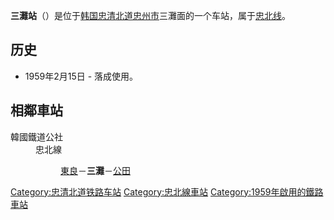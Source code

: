 {{expand|time=2014-05-11T12:22:23+00:00}}
{{unreferenced|time=2014-05-11T12:22:23+00:00}}
{{朝鮮半島車站資訊
|公司色 = #0066b3
|文字色 = 
|站名 = 三灘站<br />{{lang|en|Samtan}}
|圖片 =
|pxl = 
|圖片說明 =
|所屬路線 = [[忠北线|忠北线]]
|車站編號 = 
|前一站 = [[東良站|東良]]
|前一站距離 =7.9
|後一站距離 =5.8
|後一站 = [[公田站|公田]]
|距離 = 100.6
|起點站 = [[鸟致院站|鸟致院]]
|諺文 = 삼탄역
|朝鮮漢字 = 三灘驛
|文觀部式 =Samtan-yeok 
|馬-賴式 =
|副站名 = 
|停站路線數 = 
|所屬公司 = [[韩国铁道公社|韩国铁道公社]]
|所在地 =[[忠清北道|忠清北道]][[忠州市|忠州市]][[三灘面|三灘面]]
|車站構造 = 地面车站
|月台配置 = 
|啟用年月日 =1959年2月15日 
|廢站年月日 = 
|上下車人次 =
|統計年度 =
|轉車 = 
|備註 = 
|全寬備註 = 
}}

'''三灘站'''（{{kor|諺=삼탄역|漢=三灘驛|羅=Samtan yeok|f=y}}）是位于[[韩国|韩国]][[忠清北道|忠清北道]][[忠州市|忠州市]]三灘面的一个车站，属于[[忠北线|忠北线]]。

== 历史 ==
*1959年2月15日 - 落成使用。

== 相鄰車站 ==
;韓國鐵道公社
:忠北線
::[[東良站|東良]]－'''三灘'''－[[公田站|公田]]

{{忠北线}}
{{无穷花号}}

[[Category:忠清北道铁路车站|Category:忠清北道铁路车站]]
[[Category:忠北線車站|Category:忠北線車站]]
[[Category:1959年啟用的鐵路車站|Category:1959年啟用的鐵路車站]]
